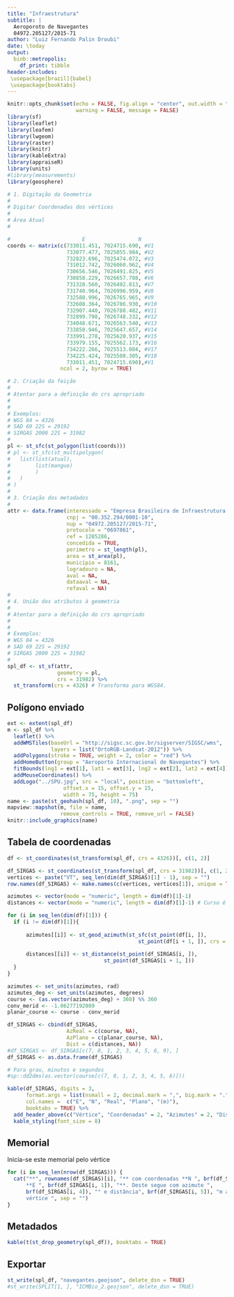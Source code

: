 ```yaml
---
title: "Infraestrutura"
subtitle: |
  Aeroporoto de Navegantes  
  04972.205127/2015-71
author: "Luiz Fernando Palin Droubi"
date: \today
output: 
  binb::metropolis:
    df_print: tibble
header-includes:
 \usepackage[brazil]{babel}
 \usepackage{booktabs}
---
```


```r
knitr::opts_chunk$set(echo = FALSE, fig.align = "center", out.width = "100%", 
                      warning = FALSE, message = FALSE)
library(sf)
library(leaflet)
library(leafem)
library(lwgeom)
library(raster)
library(knitr)
library(kableExtra)
library(appraiseR)
library(units)
#library(measurements)
library(geosphere)
```

```r
# 1. Digitação da Geometria
#  
# Digitar Coordenadas dos vértices
#
# Área Atual
#             

#                       E                 N
coords <- matrix(c(733011.451, 7024715.690, #V1
                   733077.477, 7025055.984, #V2
                   732823.696, 7025474.072, #V3
                   731012.742, 7026060.962, #V4
                   730656.546, 7026491.825, #V5
                   730858.229, 7026657.788, #V6
                   731328.560, 7026492.813, #V7
                   731740.964, 7026996.959, #V8
                   732588.996, 7026765.965, #V9
                   732608.364, 7026786.930, #V10
                   732907.440, 7026788.482, #V11
                   732899.798, 7026748.332, #V12
                   734048.671, 7026563.540, #V13
                   733858.946, 7025647.657, #V14
                   733991.278, 7025620.937, #V15
                   733979.155, 7025562.173, #V16
                   734222.266, 7025513.084, #V17
                   734225.424, 7025508.305, #V18
                   733011.451, 7024715.690),#V1
                 ncol = 2, byrow = TRUE)

# 2. Criação da feição  
#
# Atentar para a definição do crs apropriado
# 
#
# Exemplos:
# WGS 84 = 4326
# SAD 69 22S = 29192
# SIRGAS 2000 22S = 31982
#
pl <- st_sfc(st_polygon(list(coords)))
# pl <- st_sfc(st_multipolygon(
#   list(list(atual), 
#        list(mangue)
#        )
#   )
# )
#
# 3. Criação dos metadados  
#
attr <- data.frame(interessado = "Empresa Brasileira de Infraestrutura Aeroportuária (INFRAERO)",
                   cnpj = "00.352.294/0001-10",
                   nup = "04972.205127/2015-71",
                   protocolo = "0697861",
                   ref = 1285286,
                   concedida = TRUE,
                   perimetro = st_length(pl),
                   area = st_area(pl),
                   municipio = 8161,
                   logradouro = NA,
                   aval = NA,
                   dataaval = NA,
                   refaval = NA)
#
# 4. União dos atributos à geometria
#
# Atentar para a definição do crs apropriado
# 
#
# Exemplos:
# WGS 84 = 4326
# SAD 69 22S = 29192
# SIRGAS 2000 22S = 31982
#
spl_df <- st_sf(attr,
                geometry = pl, 
                crs = 31982) %>%
  st_transform(crs = 4326) # Transforma para WGS84.
```

## Polígono enviado

```r
ext <- extent(spl_df)
m <- spl_df %>% 
  leaflet() %>% 
  addWMSTiles(baseUrl = "http://sigsc.sc.gov.br/sigserver/SIGSC/wms", 
              layers = list("OrtoRGB-Landsat-2012")) %>%
  addPolygons(stroke = TRUE, weight = 2, color = "red") %>%
  addHomeButton(group = "Aeroporto Internacional de Navegantes") %>%
  fitBounds(lng1 = ext[1], lat1 = ext[3], lng2 = ext[2], lat2 = ext[4]) %>% 
  addMouseCoordinates() %>%
  addLogo("../SPU.jpg", src = "local", position = "bottomleft", 
                  offset.x = 15, offset.y = 15, 
                  width = 75, height = 75)
name <- paste(st_geohash(spl_df, 10), ".png", sep = "")
mapview::mapshot(m, file = name, 
                 remove_controls = TRUE, remove_url = FALSE)
knitr::include_graphics(name)
```

## Tabela de coordenadas

```r
df <- st_coordinates(st_transform(spl_df, crs = 4326))[, c(1, 2)]

df_SIRGAS <- st_coordinates(st_transform(spl_df, crs = 31982))[, c(1, 2)]
vertices <- paste("VT", seq_len(dim(df_SIRGAS)[1] - 1), sep = "")
row.names(df_SIRGAS) <- make.names(c(vertices, vertices[1]), unique = TRUE)

azimutes <- vector(mode = "numeric", length = dim(df)[1]-1)
distances <- vector(mode = "numeric", length = dim(df)[1]-1) # Curso é o azimute de 0 a 360

for (i in seq_len(dim(df)[1])) {
  if (i != dim(df)[1]){
    
      azimutes[[i]] <- st_geod_azimuth(st_sfc(st_point(df[i, ]), 
                                          st_point(df[i + 1, ]), crs = 4326))
      
      distances[[i]] <- st_distance(st_point(df_SIRGAS[i, ]),
                               st_point(df_SIRGAS[i + 1, ]))
  }
}

azimutes <- set_units(azimutes, rad)
azimutes_deg <- set_units(azimutes, degrees)
course <- (as.vector(azimutes_deg) + 360) %% 360
conv_merid <- -1.06277192089
planar_course <- course - conv_merid

df_SIRGAS <- cbind(df_SIRGAS, 
                   AzReal = c(course, NA),
                   AzPlano = c(planar_course, NA),
                   Dist = c(distances, NA))
#df_SIRGAS <- df_SIRGAS[c(7, 8, 1, 2, 3, 4, 5, 6, 9), ]
df_SIRGAS <- as.data.frame(df_SIRGAS)

# Para grau, minutos e segundos
#sp::dd2dms(as.vector(course[c(7, 8, 1, 2, 3, 4, 5, 6)]))

kable(df_SIRGAS, digits = 3,
      format.args = list(nsmall = 2, decimal.mark = ",", big.mark = "."),
      col.names =  c("E", "N", "Real", "Plano", "(m)"),
      booktabs = TRUE) %>%
  add_header_above(c("Vértice", "Coordenadas" = 2, "Azimutes" = 2, "Distância")) %>%
  kable_styling(font_size = 8)
```

## Memorial

Inicia-se este memorial pelo vértice

```r
for (i in seq_len(nrow(df_SIRGAS))) {
  cat("**", rownames(df_SIRGAS)[i], "** com coordenadas **N ", brf(df_SIRGAS[i, 2]), "** e 
      **E ", brf(df_SIRGAS[i, 1]), "**. Deste segue com azimute ", 
      brf(df_SIRGAS[i, 4]), "° e distância", brf(df_SIRGAS[i, 5]), "m até o 
      vértice ", sep = "")
}
```

## Metadados

```r
kable(t(st_drop_geometry(spl_df)), booktabs = TRUE)
```


## Exportar

```r
st_write(spl_df, "navegantes.geojson", delete_dsn = TRUE)
#st_write(SPLIT[1, ], "ICMBio_2.geojson", delete_dsn = TRUE)
```


